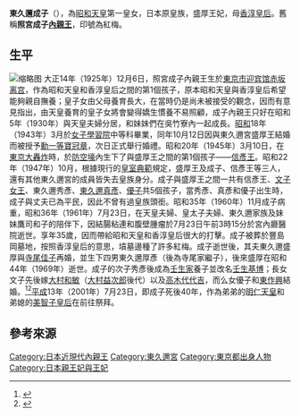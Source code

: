 
{{Infobox_Person
| name = 照宮成子內親王
|image= Higashikuni Shigeko (1959).jpg
|box_width= 200
|occupation= 
| period = 
|birth_name=
| other_names =
| foreign_names =
| english_names =
| Sex =
|birth_date= {{birth date|1925|12|6}}
|birth_place= [[日本|日本]][[東京市|東京市]][[迎宾馆赤坂离宫|赤坂御所]]
|death_date= {{death date and age|1961|7|23|1925|12|6}}
|death_place= [[日本|日本]][[東京都|東京都]][[千代田區|千代田區]]{{link-ja|宮內廳醫院|宮内庁病院}}
| nationality =日本
| residence =
|language=
| height =
| weight =
| party =
| religion =
| spouse = [[東久邇宮盛厚王|東久邇宮盛厚王]]
| relatives = 父:[[昭和天皇|昭和天皇]]<br>母:[[香淳皇后|香淳皇后]]<br>子:[[東久邇信彥|東久邇信彥]]，[[壬生基博|壬生基博]]，[[東久邇真彥|東久邇真彥]]<br>女:[[高木文子|高木文子]]，[[東優子|東優子]]
| educate = [[女子學習院|女子學習院]]
| past = 
| work =
| award =
}}
'''東久邇成子'''（{{bd|1925年|（[[大正|大正]]14年）12月6日|1961年|（[[昭和|昭和]]36年）7月23日||}}），為[[昭和天皇|昭和天皇]]第一皇女，日本原皇族，盛厚王妃，母[[香淳皇后|香淳皇后]]。舊稱'''照宮成子[[內親王|內親王]]'''，印號為紅梅。

== 生平 ==
[[File:Princess_Shigeko_&_Prince_Morihiro_of_Higashikuni_1943.jpg|缩略图]]
大正14年（1925年）12月6日，照宮成子內親王生於[[東京市|東京市]][[迎宾馆赤坂离宫|迎宾馆赤坂离宫]]，作為昭和天皇和香淳皇后之間的第1個孩子，原本昭和天皇與香淳皇后希望能夠親自撫養；皇子女由父母養育長大，在當時仍是尚未被接受的觀念，因而有意見指出，由天皇養育的皇子女將會變得嬌生慣養不易照顧，成子內親王只好在昭和5年（1930年）與天皇夫婦分居，和妹妹們在吳竹寮內一起成長。[[昭和|昭和]]18年（1943年）3月於[[女子學習院|女子學習院]]中等科畢業，同年10月12日因與東久邇宮盛厚王結婚而被授予[[勳一等|勳一等]][[寶冠章|寶冠章]]，次日正式舉行婚禮。昭和20年（1945年）3月10日，在[[東京大轟炸|東京大轟炸]]時，於[[防空壕|防空壕]]內生下了與盛厚王之間的第1個孩子——[[東久邇信彥|信彥王]]。昭和22年（1947年）10月，根據現行的[[皇室典範|皇室典範]]規定，盛厚王及成子、信彥王等三人，還有其他東久邇宮的成員皆失去皇族身分。成子與盛厚王之間一共有信彥王、[[高木文子|文子女王]]、東久邇秀彥、[[東久邇真彥|東久邇真彥]]、[[東優子|優子]]共5個孩子，當秀彥、真彥和優子出生時，成子與丈夫已為平民，因此不曾有過皇族頭銜。昭和35年（1960年）11月成子病重，昭和36年（1961年）7月23日，在天皇夫婦、皇太子夫婦、東久邇家族及妹妹鷹司和子的陪伴下，因結腸粘連和腹壁腫瘤於7月23日午前3時15分於宮內廳醫院逝世。享年35歲，因而帶給昭和天皇和香淳皇后很大的打擊。成子被葬於豐島岡墓地，按照香淳皇后的意思，墳墓邊種了許多紅梅。成子逝世後，其夫東久邇盛厚與[[寺尾佳子|寺尾佳子]]再婚，並生下四男東久邇厚彥（後為寺尾家繼子），後來盛厚在昭和44年（1969年）逝世。成子的次子秀彥後成為[[壬生家|壬生家]]養子並改名[[壬生基博|壬生基博]]；長女文子先後嫁[[大村和敏|大村和敏]]（[[大村益次郎|大村益次郎]]後代）以及[[高木代代吉|高木代代吉]]，而么女優子和[[東作興|東作興]]結婚。<ref name="operaseria">{{Cite web |url=http://www.geocities.jp/operaseria_020318/hollyhock/royal/royalty/higashikuni.html |title=存档副本 |access-date=2018-07-26 |archive-url=https://web.archive.org/web/20181006042756/http://www.geocities.jp/operaseria_020318/hollyhock/royal/royalty/higashikuni.html |archive-date=2018-10-06 |dead-url=yes }}</ref><ref>{{Cite web |url=http://www.geocities.jp/ahmadjan_aqsaqal/ssr/2s4/se141001.html |title=存档副本 |access-date=2018-07-26 |archive-url=https://web.archive.org/web/20181009013744/http://www.geocities.jp/ahmadjan_aqsaqal/ssr/2s4/se141001.html |archive-date=2018-10-09 |dead-url=yes }}</ref>[[平成|平成]]13年（2001年）7月23日，即成子死後40年，作為弟弟的[[上皇明仁|明仁天皇]]和弟媳的[[上皇后美智子|美智子皇后]]在前往祭拜。

==參考來源==
<references />


[[Category:日本近現代內親王|Category:日本近現代內親王]]
[[Category:東久邇宮|Category:東久邇宮]]
[[Category:東京都出身人物|Category:東京都出身人物]]
[[Category:日本親王妃與王妃|Category:日本親王妃與王妃]]